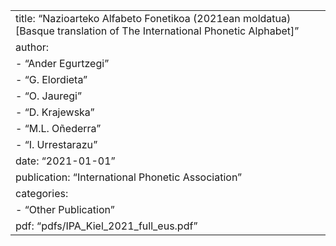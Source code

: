 ---
title: "Nazioarteko Alfabeto Fonetikoa (2021ean moldatua) [Basque translation of The International Phonetic Alphabet]"
author:
  - "Ander Egurtzegi"
  - "G. Elordieta"
  - "O. Jauregi"
  - "D. Krajewska"
  - "M.L. Oñederra"
  - "I. Urrestarazu"
date: "2021-01-01"
publication: "International Phonetic Association"
categories:
  - "Other Publication"
pdf: "pdfs/IPA_Kiel_2021_full_eus.pdf"
--- 
